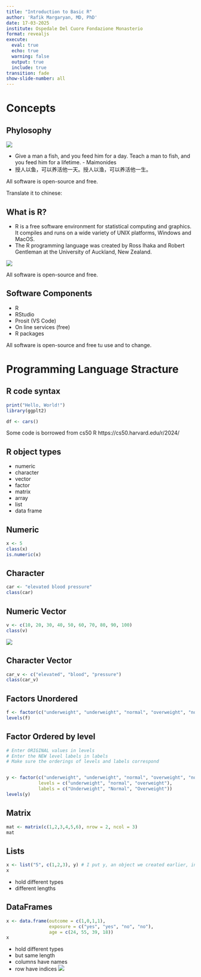 ```yaml
---
title: "Introduction to Basic R"
author: 'Rafik Margaryan, MD, PhD'
date: 17-03-2025
institute: Ospedale Del Cuore Fondazione Monasterio
format: revealjs
execute:
  eval: true
  echo: true
  warning: false
  output: true
  include: true
transition: fade
show-slide-number: all
---
```



# Concepts
## Phylosophy

![](/images/Rlogo.png){fig-align="center"}

- Give a man a fish, and you feed him for a day. Teach a man to fish, and you feed him for a lifetime. - Maimonides
- 授人以鱼，可以养活他一天。授人以渔，可以养活他一生。

::: aside
All software is open-source and free.
:::

::: {.notes}
Translate it to chinese: 
:::

## What is R?
- R is a free software environment for statistical computing and graphics. It compiles and runs on a wide variety of UNIX platforms, Windows and MacOS.
- The R programming language was created by Ross Ihaka and Robert Gentleman at the University of Auckland, New Zealand. 

![](images/rgrh.jpeg){fig-align="right"}


::: aside
All software is open-source and free.
:::


## Software Components

- R
- RStudio
- Prosit (VS Code)
- On line services (free)
- R packages

::: aside
All software is open-source and free tu use and to change.
:::

# Programming Language Stracture
## R code syntax

```.r
print("Hello, World!")
library(ggplt2)

df <- cars()
```

::: aside
Some code is borrowed from cs50 R https://cs50.harvard.edu/r/2024/
:::

## R object types

- numeric
- character
- vector 
- factor
- matrix 
- array
- list
- data frame

## Numeric 



```.r
x <- 5
class(x)
is.numeric(x)
```

## Character 

```.r
car <- "elevated blood pressure"
class(car)

```

## Numeric Vector 

```.r
v <- c(10, 20, 30, 40, 50, 60, 70, 80, 90, 100)
class(v)

```

![](images/Vectors-in-R.jpg){fig-align="right"} 


## Character Vector

```.r
car_v <- c("elevated", "blood", "pressure")
class(car_v)

```

## Factors Unordered


```.r
f <- factor(c("underweight", "underweight", "normal", "overweight", "normal"))
levels(f)

```


## Factor Ordered by level 

```.r
# Enter ORIGINAL values in levels
# Enter the NEW level labels in labels
# Make sure the orderings of levels and labels correspond


y <- factor(c("underweight", "underweight", "normal", "overweight", "normal"),
            levels = c("underweight", "normal", "overweight"),
            labels = c("Underweight", "Normal", "Overweight"))
levels(y)
```


## Matrix

```.r
mat <- matrix(c(1,2,3,4,5,6), nrow = 2, ncol = 3)
mat 

```

## Lists

 
```.r
x <- list("5", c(1,2,3), y) # I put y, an object we created earlier, in this list
x
```

- hold different types
- different lengths 

## DataFrames

```.r
x <- data.frame(outcome = c(1,0,1,1),
                exposure = c("yes", "yes", "no", "no"),
                age = c(24, 55, 39, 18))
x
```

- hold different types
- but same length
- columns have names
- row have indices
![](images/dataframe.png)

